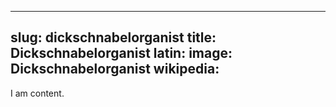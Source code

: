 
---
slug: dickschnabelorganist
title: Dickschnabelorganist
latin:
image: Dickschnabelorganist
wikipedia: 
---

I am content.
